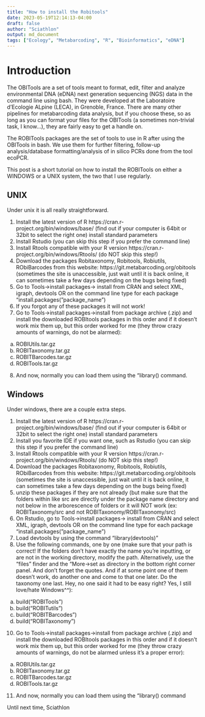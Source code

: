 ```yaml
---
title: "How to install the Robitools"
date: 2023-05-19T12:14:13-04:00
draft: false
author: "Sciathlon"
output: md_document
tags: ["Ecology", "Metabarcoding", "R", "Bioinformatics", "eDNA"]
---
```


Introduction
================================

The OBITools are a set of tools meant to format, edit, filter and analyze environmental DNA (eDNA) next generation sequencing (NGS) data in the command line using bash. They were developed at the Laboratoire d'Ecologie ALpine (LECA), in Grenoble, France. There are many other pipelines for metabarcoding data analysis, but if you choose these, so as long as you can format your files for the OBITools (a sometimes non-trivial task, I know...), they are fairly easy to get a handle on.

The ROBITools packages are the set of tools to use in R after using the OBITools in bash. We use them for further filtering, follow-up analysis/database formatting/analysis of in silico PCRs done from the tool ecoPCR. 

This post is a short tutorial on how to install the ROBITools on either a WINDOWS or a UNIX system, the two that I use regularly. 


UNIX
-----------------

Under unix it is all really straightforward.

1.	Install the latest version of R https://cran.r-project.org/bin/windows/base/ (find out if your computer is 64bit or 32bit to select the right one) install standard parameters
2.	Install Rstudio (you can skip this step if you prefer the command line)
3.	Install Rtools compatible with your R version https://cran.r-project.org/bin/windows/Rtools/ (do NOT skip this step!)
4.	Download the packages Robitaxonomy, Robitools, Robiutils, RObiBarcodes from this website: https://git.metabarcoding.org/obitools (sometimes the site is unaccessible, just wait until it is back online, it can sometimes take a few days depending on the bugs being fixed)
5.	Go to Tools->install packages-> install from CRAN and select XML, igraph, devtools OR on the command line type for each package "install.packages("package_name")
6.	If you forgot any of these packages it will not work!
7.	Go to Tools->install packages->install from package archive (.zip) and install the downloaded ROBItools packages in this order and if it doesn’t work mix them up, but this order worked for me (they throw crazy amounts of warnings, do not be alarmed):
  a.	ROBIUtils.tar.gz
  b.	ROBITaxonomy.tar.gz
  c.	ROBITBarcodes.tar.gz
  d.	ROBITools.tar.gz
8.	And now, normally you can load them using the “library() command.

Windows
---------------

Under windows, there are a couple extra steps.

1.	Install the latest version of R https://cran.r-project.org/bin/windows/base/ (find out if your computer is 64bit or 32bit to select the right one) install standard parameters
2.	Install you favorite IDE if you want one, such as Rstudio (you can skip this step if you prefer the command line)
3.	Install Rtools compatible with your R version https://cran.r-project.org/bin/windows/Rtools/ (do NOT skip this step!)
4.	Download the packages Robitaxonomy, Robitools, Robiutils, RObiBarcodes from this website: https://git.metabarcoding.org/obitools (sometimes the site is unaccessible, just wait until it is back online, it can sometimes take a few days depending on the bugs being fixed)
5.	unzip these packages if they are not already (but make sure that the folders within like src are directly under the package name directory and not below in the arborescence of folders or it will NOT work (ex: ROBITaxonomy/src and not ROBITaxonomy/ROBITaxonomy/src)
7.	On Rstudio, go to Tools->install packages-> install from CRAN and select XML, igraph, devtools OR on the command line type for each package "install.packages("package_name")
8.	Load devtools by using the command “library(devtools)”
9.	Use the following commands, one by one (make sure that your path is correct! If the folders don’t have exactly the name you’re inputting, or are not in the working directory, modify the path. Alternatively, use the “files” finder and the “More->set as directory in the bottom right corner panel. And don’t forget the quotes. And if at some point one of them doesn’t work, do another one and come to that one later. Do the taxonomy one last. Hey, no one said it had to be easy right? Yes, I still love/hate Windows^^):
  a.	build(“ROBITools”)
  b.	build(“ROBITutils”)
  c.	build(“ROBITBarcodes”)
  d.	build(“ROBITaxonomy”)
10.	Go to Tools->install packages->install from package archive (.zip) and install the downloaded ROBItools packages in this order and if it doesn’t work mix them up, but this order worked for me (they throw crazy amounts of warnings, do not be alarmed unless it's a proper error):
  a.	ROBIUtils.tar.gz
  b.	ROBITaxonomy.tar.gz
  c.	ROBITBarcodes.tar.gz
  d.	ROBITools.tar.gz
11.	And now, normally you can load them using the “library() command

Until next time,
Sciathlon